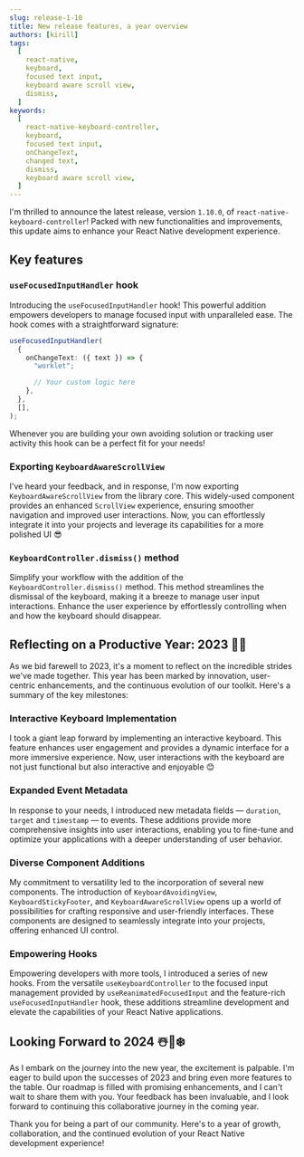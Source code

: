 ```yaml
---
slug: release-1-10
title: New release features, a year overview
authors: [kirill]
tags:
  [
    react-native,
    keyboard,
    focused text input,
    keyboard aware scroll view,
    dismiss,
  ]
keywords:
  [
    react-native-keyboard-controller,
    keyboard,
    focused text input,
    onChangeText,
    changed text,
    dismiss,
    keyboard aware scroll view,
  ]
---
```


I'm thrilled to announce the latest release, version `1.10.0`, of `react-native-keyboard-controller`! Packed with new functionalities and improvements, this update aims to enhance your React Native development experience.


<div style={{ display: "flex", justifyContent: "center", marginBottom: 20 }}>
  <Lottie
    className="lottie"
    animationData={lottie}
    style={{ width: 400, height: 400 }}
    loop
  />
</div>

<!-- truncate -->

## Key features

### `useFocusedInputHandler` hook

Introducing the `useFocusedInputHandler` hook! This powerful addition empowers developers to manage focused input with unparalleled ease. The hook comes with a straightforward signature:

```ts
useFocusedInputHandler(
  {
    onChangeText: ({ text }) => {
      "worklet";

      // Your custom logic here
    },
  },
  [],
);
```

Whenever you are building your own avoiding solution or tracking user activity this hook can be a perfect fit for your needs!

### Exporting `KeyboardAwareScrollView`

I've heard your feedback, and in response, I'm now exporting `KeyboardAwareScrollView` from the library core. This widely-used component provides an enhanced `ScrollView` experience, ensuring smoother navigation and improved user interactions. Now, you can effortlessly integrate it into your projects and leverage its capabilities for a more polished UI 😎

### `KeyboardController.dismiss()` method

Simplify your workflow with the addition of the `KeyboardController.dismiss()` method. This method streamlines the dismissal of the keyboard, making it a breeze to manage user input interactions. Enhance the user experience by effortlessly controlling when and how the keyboard should disappear.

## Reflecting on a Productive Year: 2023 🎁🎅

As we bid farewell to 2023, it's a moment to reflect on the incredible strides we've made together. This year has been marked by innovation, user-centric enhancements, and the continuous evolution of our toolkit. Here's a summary of the key milestones:

### Interactive Keyboard Implementation

I took a giant leap forward by implementing an interactive keyboard. This feature enhances user engagement and provides a dynamic interface for a more immersive experience. Now, user interactions with the keyboard are not just functional but also interactive and enjoyable 😊

### Expanded Event Metadata

In response to your needs, I introduced new metadata fields — `duration`, `target` and `timestamp` — to events. These additions provide more comprehensive insights into user interactions, enabling you to fine-tune and optimize your applications with a deeper understanding of user behavior.

### Diverse Component Additions

My commitment to versatility led to the incorporation of several new components. The introduction of `KeyboardAvoidingView`, `KeyboardStickyFooter`, and `KeyboardAwareScrollView` opens up a world of possibilities for crafting responsive and user-friendly interfaces. These components are designed to seamlessly integrate into your projects, offering enhanced UI control.

### Empowering Hooks

Empowering developers with more tools, I introduced a series of new hooks. From the versatile `useKeyboardController` to the focused input management provided by `useReanimatedFocusedInput` and the feature-rich `useFocusedInputHandler` hook, these additions streamline development and elevate the capabilities of your React Native applications.

## Looking Forward to 2024 ☃️🎄❄️

As I embark on the journey into the new year, the excitement is palpable. I'm eager to build upon the successes of 2023 and bring even more features to the table. Our roadmap is filled with promising enhancements, and I can't wait to share them with you. Your feedback has been invaluable, and I look forward to continuing this collaborative journey in the coming year.

Thank you for being a part of our community. Here's to a year of growth, collaboration, and the continued evolution of your React Native development experience!

